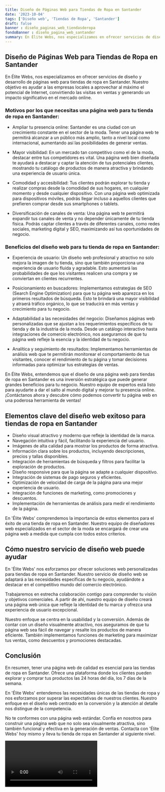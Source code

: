 ```yaml
---
title: Diseño de Páginas Web para Tiendas de Ropa en Santander
date: '2023-10-04'
tags: ['Diseño web', 'Tiendas de Ropa', 'Santander']
draft: false
banner : diseño_paginas_web_tiendasderopa
fondoBanner : diseño_pagina_web_santander
summary: En Élite Webs, nos especializamos en ofrecer servicios de diseño y desarrollo de páginas web para tiendas de ropa en Santander. Nuestro objetivo es ayudar a las empresas locales a aprovechar al máximo el potencial de Internet, convirtiendo las visitas en ventas y generando un impacto significativo en el mercado online.
---
```


## Diseño de Páginas Web para Tiendas de Ropa en Santander

En Élite Webs, nos especializamos en ofrecer servicios de diseño y desarrollo de páginas web para tiendas de ropa en Santander. Nuestro objetivo es ayudar a las empresas locales a aprovechar al máximo el potencial de Internet, convirtiendo las visitas en ventas y generando un impacto significativo en el mercado online.

### Motivos por los que necesitas una página web para tu tienda de ropa en Santander:

- Ampliar tu presencia online: Santander es una ciudad con un crecimiento constante en el sector de la moda. Tener una página web te permitirá alcanzar a un público más amplio, tanto a nivel local como internacional, aumentando así las posibilidades de generar ventas.

- Mayor visibilidad: En un mercado tan competitivo como el de la moda, destacar entre tus competidores es vital. Una página web bien diseñada te ayudará a destacar y captar la atención de tus potenciales clientes, mostrando tu catálogo de productos de manera atractiva y brindando una experiencia de usuario única.

- Comodidad y accesibilidad: Tus clientes podrán explorar tu tienda y realizar compras desde la comodidad de sus hogares, en cualquier momento y desde cualquier dispositivo. Con una página web optimizada para dispositivos móviles, podrás llegar incluso a aquellos clientes que prefieren comprar desde sus smartphones o tablets.

- Diversificación de canales de venta: Una página web te permitirá expandir tus canales de venta y no depender únicamente de tu tienda física. Podrás captar clientes a través de diferentes canales, como redes sociales, marketing digital y SEO, maximizando así tus oportunidades de negocio.

### Beneficios del diseño web para tu tienda de ropa en Santander:

- Experiencia de usuario: Un diseño web profesional y atractivo no solo mejora la imagen de tu tienda, sino que también proporciona una experiencia de usuario fluida y agradable. Esto aumentará las probabilidades de que los visitantes realicen una compra y se conviertan en clientes recurrentes.

- Posicionamiento en buscadores: Implementamos estrategias de SEO (Search Engine Optimization) para que tu página web aparezca en los primeros resultados de búsqueda. Esto te brindará una mayor visibilidad y atraerá tráfico orgánico, lo que se traducirá en más ventas y crecimiento para tu negocio.

- Adaptabilidad a las necesidades del negocio: Diseñamos páginas web personalizadas que se ajustan a los requerimientos específicos de tu tienda y de la industria de la moda. Desde un catálogo interactivo hasta integraciones de comercio electrónico, nos aseguramos de que tu página web refleje la esencia y la identidad de tu negocio.

- Analítica y seguimiento de resultados: Implementamos herramientas de análisis web que te permitirán monitorear el comportamiento de tus visitantes, conocer el rendimiento de tu página y tomar decisiones informadas para optimizar tus estrategias de ventas.

En Élite Webs, entendemos que el diseño de una página web para tiendas de ropa en Santander es una inversión estratégica que puede generar grandes beneficios para tu negocio. Nuestro equipo de expertos está listo para ayudarte a dar el salto al mundo digital y mejorar tu presencia online. ¡Contáctanos ahora y descubre cómo podemos convertir tu página web en una poderosa herramienta de ventas!

<GifSeo />

<Cta />

## Elementos clave del diseño web exitoso para tiendas de ropa en Santander

- Diseño visual atractivo y moderno que refleje la identidad de la marca.
- Navegación intuitiva y fácil, facilitando la experiencia del usuario.
- Imágenes de alta calidad para mostrar los productos de forma atractiva.
- Información clara sobre los productos, incluyendo descripciones, precios y tallas disponibles.
- Integración de herramientas de búsqueda y filtros para facilitar la exploración de productos.
- Diseño responsive para que la página se adapte a cualquier dispositivo.
- Integración de sistemas de pago seguros y eficientes.
- Optimización de velocidad de carga de la página para una mejor experiencia de usuario.
- Integración de funciones de marketing, como promociones y descuentos.
- Implementación de herramientas de análisis para medir el rendimiento de la página.

En 'Élite Webs' comprendemos la importancia de estos elementos para el éxito de una tienda de ropa en Santander. Nuestro equipo de diseñadores web especializados en el sector de la moda se encargará de crear una página web a medida que cumpla con todos estos criterios.

## Cómo nuestro servicio de diseño web puede ayudar

En 'Élite Webs' nos esforzamos por ofrecer soluciones web personalizadas para tiendas de ropa en Santander. Nuestro servicio de diseño web se adaptará a las necesidades específicas de tu negocio, ayudándote a destacar en el competitivo mundo del comercio electrónico.

Trabajaremos en estrecha colaboración contigo para comprender tu visión y objetivos comerciales. A partir de ahí, nuestro equipo de diseño creará una página web única que refleje la identidad de tu marca y ofrezca una experiencia de usuario excepcional.

Nuestro enfoque se centra en la usabilidad y la conversión. Además de contar con un diseño visualmente atractivo, nos aseguramos de que tu página web sea fácil de navegar y resalte los productos de manera eficiente. También implementamos funciones de marketing para maximizar tus ventas, como descuentos y promociones destacadas.

## Conclusión

En resumen, tener una página web de calidad es esencial para las tiendas de ropa en Santander. Ofrece una plataforma donde los clientes pueden explorar y comprar tus productos las 24 horas del día, los 7 días de la semana.

En 'Élite Webs' entendemos las necesidades únicas de las tiendas de ropa y nos esforzamos por superar las expectativas de nuestros clientes. Nuestro enfoque en el diseño web centrado en la conversión y la atención al detalle nos distingue de la competencia.

No te conformes con una página web estándar. Confía en nosotros para construir una página web que no solo sea visualmente atractiva, sino también funcional y efectiva en la generación de ventas. Contacta con 'Élite Webs' hoy mismo y lleva tu tienda de ropa en Santander al siguiente nivel.

<Video />

<CtaBot job='Tiendas de Ropa' city='Santander'/>

<Gmaps query='Santander+españa+maps' />